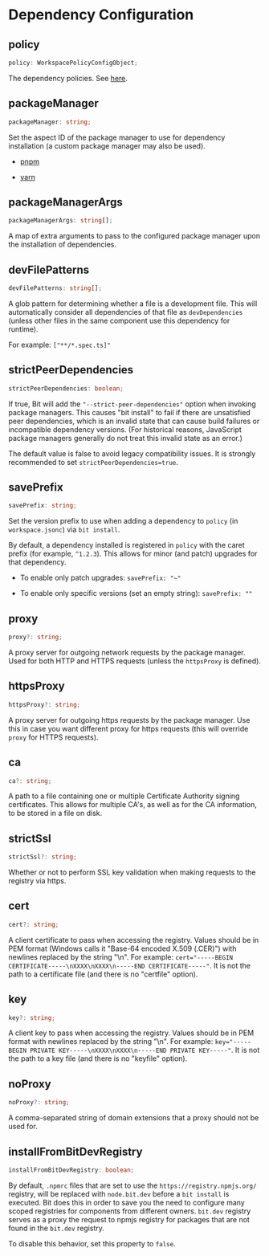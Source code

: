 # Dependency Configuration

## policy

```ts
policy: WorkspacePolicyConfigObject;
```

The dependency policies. See [here](#).

## packageManager

```ts
packageManager: string;
```

Set the aspect ID of the package manager to use for dependency installation (a custom package manager may also be used).

- [pnpm](#)

- [yarn](#)

## packageManagerArgs

```ts
packageManagerArgs: string[];
```

A map of extra arguments to pass to the configured package manager upon the installation of dependencies.

## devFilePatterns

```ts
devFilePatterns: string[];
```

A glob pattern for determining whether a file is a development file. This will automatically consider all dependencies of that file as `devDependencies` (unless other files in the same component use this dependency for runtime).

For example: `["**/*.spec.ts]"`

## strictPeerDependencies

```ts
strictPeerDependencies: boolean;
```

If true, Bit will add the `"--strict-peer-dependencies"` option when invoking package managers. This causes "bit install" to fail if there are unsatisfied peer dependencies, which is an invalid state that can cause build failures or incompatible dependency versions.
(For historical reasons, JavaScript package managers generally do not treat this invalid state as an error.)

The default value is false to avoid legacy compatibility issues. It is strongly recommended to set `strictPeerDependencies=true`.

## savePrefix

```ts
savePrefix: string;
```

Set the version prefix to use when adding a dependency to `policy` (in `workspace.jsonc`) via `bit install`.

By default, a dependency installed is registered in `policy` with the caret prefix (for example, `^1.2.3`). This allows for minor (and patch) upgrades for that dependency.

- To enable only patch upgrades: `savePrefix: "~"`

- To enable only specific versions (set an empty string): `savePrefix: ""`

## proxy

```ts
proxy?: string;
```

A proxy server for outgoing network requests by the package manager. Used for both HTTP and HTTPS requests (unless the `httpsProxy` is defined).

## httpsProxy

```ts
httpsProxy?: string;
```

A proxy server for outgoing https requests by the package manager. Use this in case you want different proxy for https requests (this will override `proxy` for HTTPS requests).

## ca

```ts
ca?: string;
```

A path to a file containing one or multiple Certificate Authority signing certificates. This allows for multiple CA's, as well as for the CA information, to be stored in a file on disk.

## strictSsl

```ts
strictSsl?: string;
```

Whether or not to perform SSL key validation when making requests to the registry via https.

## cert

```ts
cert?: string;
```

A client certificate to pass when accessing the registry. Values should be in PEM format (Windows calls it "Base-64 encoded X.509 (.CER)") with newlines replaced by the string "\n". For example:
`cert="-----BEGIN CERTIFICATE-----\nXXXX\nXXXX\n-----END CERTIFICATE-----"`. It is not the path to a certificate file (and there is no "certfile" option).

## key

```ts
key?: string;
```

A client key to pass when accessing the registry. Values should be in PEM format with newlines replaced by the string "\n".
For example: `key="-----BEGIN PRIVATE KEY-----\nXXXX\nXXXX\n-----END PRIVATE KEY-----"`. It is not the path to a key file (and there is no "keyfile" option).

## noProxy

```ts
noProxy?: string;
```

A comma-separated string of domain extensions that a proxy should not be used for.

## installFromBitDevRegistry

```ts
installFromBitDevRegistry: boolean;
```

By default, `.npmrc` files that are set to use the `https://registry.npmjs.org/` registry, will be replaced with `node.bit.dev` before a `bit install` is executed.
Bit does this in order to save you the need to configure many scoped registries for components from different owners. `bit.dev` registry serves as a proxy the request to npmjs registry for packages that are not found in the `bit.dev` registry.

To disable this behavior, set this property to `false`.
